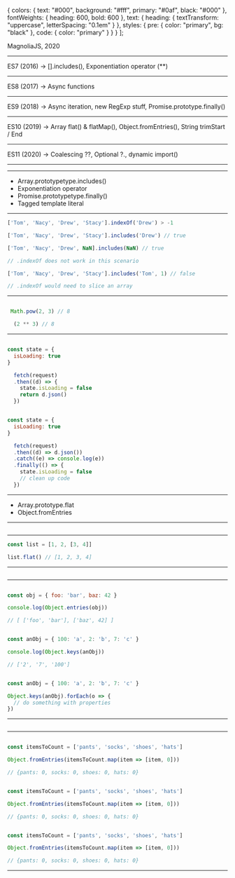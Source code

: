 
  {
    colors: {
      text: "#000",
      background: "#fff",
      primary: "#0af",
      black: "#000"
    },
    fontWeights: {
      heading: 600,
      bold: 600
    },
    text: {
      heading: {
        textTransform: "uppercase",
        letterSpacing: "0.1em"
      }
    },
    styles: {
      pre: {
        color: "primary",
        bg: "black"
      },
      code: {
        color: "primary"
      }
    }
  }
];

<div style={{marginLeft: '65px'}}>

<Title text="ES8, ES9, ES10+… Let’s explore JavaScript’s exciting new features"> </Title>

<p style={{marginTop: '75px'}}> MagnoliaJS, 2020 </p>

 </div>

 ---

<Title text="About me" />

- Developer Advocate Engineer at <em>Auth0</em>
- <em>egghead.io</em> instructor
- Catch me on <em>tylerclark.dev</em>
- Live streaming on <em>twitch.tv/livewithtyler</em>

<Footer />

---

<Title text="What this talk is" />

 - Review JS edition releases
 - Discuss current JS features you <em>might not be aware of</em>
 - Talk about features <em>looking to come out soon</em>

---

<Title text="JS Buzzwords" />

- <em>ECMAScript</em>: Or "ES", is a scripting-language specification standardized by Ecma International (1994).
- <em>Edition</em>: (ECMAScript + edition-year) or (ES + edition-number) or (ES + Edition-year)
- <em>TC39</em>: Short for technical committee 39. This committee controls the evolution of JS. They meet on a regular basis and minutes are recorded.
- <em>Stages (0 - 4)</em>: Proposals for new JS features have to go through "stages" before added.

<Footer />

---

<Title text="The Evolution of JS" />

<br />
<br />

<p><em>Edition 1 (1997)</em> -> First Edition</p>
 <hr />
<p><em>Edition 2 (1998)</em> -> Editorial changes</p>
 <hr />
<p><em>Edition 3 (1999) </em>-> Regex, try / catch, better Errors, etc.</p>
 <hr />
<p><em>Edition 4 (2003)</em> -> Abandoned (some features added to version 6)</p>
 <hr />
<p><em>Edition 5 (2009) </em>-> strict mode, getters, setters,</p>
 <hr />
<p><em>Edition 6 (2015)</em> -> 🔥 Explosion of new stuff 🔥</p>
  <hr />

---

<Title text="ES6" />

<div style={{display: 'flex', justifyContent: 'space-around'}}>
  <div>
    <ul>
      <li> let & const </li>
      <li> spread & rest operators </li>
      <li> Generators </li>
      <li> Classes </li>
      <li> Promises </li>
    </ul>
    </div>
    <div>
    <ul>
      <li> Arrow functions </li>
      <li> Map & Set </li>
      <li> Proxies </li>
      <li> Default Params </li>
      <li> Template strings </li>
      <li> Tons more! </li>
    </ul>
  </div>
</div>

---

<h3 style={{textAlign: 'center'}}> <em>It was to much</em></h3>

---

<Title text="A needed change" />

- Smaller, more frequent releases

---


 <Title text="What did I miss?"></Title>

  ES7 (2016) -> [].includes(), Exponentiation operator (**)
   <hr />
  ES8 (2017) -> Async functions
   <hr />
  ES9 (2018) -> Async iteration, new RegExp stuff, Promise.prototype.finally()
   <hr />
  ES10 (2019) -> Array flat() & flatMap(), Object.fromEntries(), String trimStart / End
  <hr />
  ES11 (2020) -> Coalescing ??, Optional ?., dynamic import()
<hr />

  ---

   <Title text="First up 🍎"></Title>

   - Array.prototypetype.includes()
   - Exponentiation operator
   - Promise.prototypetype.finally()
   - Tagged template literal

---


<CodeSurferLayout>

  ```js title="ES7: Includes"
['Tom', 'Nacy', 'Drew', 'Stacy'].indexOf('Drew') > -1
  ```

```js title="ES7: Includes"
['Tom', 'Nacy', 'Drew', 'Stacy'].includes('Drew') // true
```

```js title="ES7: Includes"
['Tom', 'Nacy', 'Drew', NaN].includes(NaN) // true

// .indexOf does not work in this scenario

```

```js title="ES7: Includes"
['Tom', 'Nacy', 'Drew', 'Stacy'].includes('Tom', 1) // false

// .indexOf would need to slice an array

```

</CodeSurferLayout>

  ---

<CodeSurferLayout>

  ```js title="ES7: Math.pow"

   Math.pow(2, 3) // 8

  ```

```js title="ES7: **"
  (2 ** 3) // 8
```

  </CodeSurferLayout>

---

<CodeSurferLayout>

```js title="ES8: Promise.prototype.finally()"

const state = {
  isLoading: true
}

  fetch(request)
  .then((d) => {
    state.isLoading = false
    return d.json()
  })
```

```js title="ES8: finally()"

const state = {
  isLoading: true
}

  fetch(request)
  .then((d) => d.json())
  .catch((e) => console.log(e))
  .finally(() => {
    state.isLoading = false
    // clean up code
  })
```

  </CodeSurferLayout>

---

<Title text="Tagged Tempalte Literal" />

<img style={{marginTop: '203px'}}  src="./template1.png" />

---

<Title text="Tagged Tempalte Literal" />

<img style={{marginTop: '203px'}}  src="./template2.png" />

---

<Title text="Tagged Tempalte Literal" />

<img style={{marginTop: '203px'}}  src="./template3.png" />

---

<Title text="Tagged Tempalte Literal" />

<img style={{marginTop: '203px'}} src="./template4.png" />

---

<Title text="Help from friends "></Title>

- Array.prototype.flat
- Object.fromEntries

---

<Img url="./wes-flat.png" />

---

  <CodeSurferLayout>

  ```js title="Array.prototype.flat()"
const list = [1, 2, [3, 4]]

list.flat() // [1, 2, 3, 4]
  ```

  </CodeSurferLayout>

  ---

  <Img url="./addy.png" />

  ---

<CodeSurferLayout>

  ```js title="Object.entries"

const obj = { foo: 'bar', baz: 42 }

console.log(Object.entries(obj))

// [ ['foo', 'bar'], ['baz', 42] ]

  ```

```js title="Object.keys"

const anObj = { 100: 'a', 2: 'b', 7: 'c' }

console.log(Object.keys(anObj))

// ['2', '7', '100']

```

```js title="Object.keys"

const anObj = { 100: 'a', 2: 'b', 7: 'c' }

Object.keys(anObj).forEach(o => {
  // do something with properties
})

```

  </CodeSurferLayout>

  ---

<Img url="./wes-from.png" />

  ---

<CodeSurferLayout>

  ```js 2 title="Object.fromEntries"

const itemsToCount = ['pants', 'socks', 'shoes', 'hats']

Object.fromEntries(itemsToCount.map(item => [item, 0]))

// {pants: 0, socks: 0, shoes: 0, hats: 0}

  ```

```js 4 title="Object.fromEntries"

const itemsToCount = ['pants', 'socks', 'shoes', 'hats']

Object.fromEntries(itemsToCount.map(item => [item, 0]))

// {pants: 0, socks: 0, shoes: 0, hats: 0}

  ```

```js 5 title="Object.fromEntries"

const itemsToCount = ['pants', 'socks', 'shoes', 'hats']

Object.fromEntries(itemsToCount.map(item => [item, 0]))

// {pants: 0, socks: 0, shoes: 0, hats: 0}

```

  </CodeSurferLayout>

---

<Title text="ES2020 (ES11)" />

<img style={{marginTop: '200px', maxHeight: '845px', width: '53%'}} src="./es11.png" />

---

<CodeSurferLayout>

```js title="Dynamic import"

const main = document.querySelector("main");
  for (const link of document.querySelectorAll("nav > a")) {
    link.addEventListener("click", e => {
      e.preventDefault();

      import('./section-modules/' + link.dataset.entryModule + '.js')
        .then(module => {
          module.loadPageInto(main);
        })
        .catch(err => {
          main.textContent = err.message;
        });
    });
  }

```

```js 7 title="Dynamic import"

const main = document.querySelector("main");
  for (const link of document.querySelectorAll("nav > a")) {
    link.addEventListener("click", e => {
      e.preventDefault();

      import('./section-modules/' + link.dataset.entryModule + '.js')
        .then(module => {
          module.loadPageInto(main);
        })
        .catch(err => {
          main.textContent = err.message;
        });
    });
  }

```

  </CodeSurferLayout>

  ---

<CodeSurferLayout>

```js title="Nullish Coalescing ??"

const someNumber = 42

console.log(someNumber ?? 'Right side') // 42

console.log(someNumber || 'Right side') // 42

```

```js title="Nullish Coalescing ??"

const nullValue = null

console.log(nullValue ?? 'Right side') // 'Right side'

console.log(nullValue || 'Right side') // 'Right side'

```

```js title="Nullish Coalescing ??"

const emptyText = ""

console.log(emptyText ?? 'Right side') // ""

console.log(emptyText || 'Right side') // 'Right side'

```

```js title="Nullish Coalescing ??"

const zero = 0

console.log(zero ?? 'Right side') // 0

console.log(zero || 'Right side') // 'Right side'

```

```js title="Nullish Coalescing ??"

null || undefined ?? "foo"; // raises a SyntaxError

(null || undefined) ?? "foo"; // returns "foo"

```

</CodeSurferLayout>

---

<CodeSurferLayout>

```js title="Optional Chaining ?."

const name = props && props.data && props.data.firstName

```

```js title="Optional Chaining ?."

const name = props?.data?.firstName

// undefined if anything doesn't exist

```

```js title="Optional Chaining ?."

const myName = 'tyler'

const name = props?.data?.[myName]

// undefined if anything doesn't exist

```

```js title="Optional Chaining ?."

const name = props?.onClick?.()

// undefined if anything doesn't exist

```

</CodeSurferLayout>

---

<Title text="Promise combinators " />

- Promise.all (<em>ES2015</em>) vs. Promise.allSettled (<em>ES2020</em>)
- Promise.race (<em>ES2015</em>) vs. Promise.any (<em>proposal</em>)

---

<CodeSurferLayout>

```js title="Promise.all"

const urls = [
  fetch('./styles-a.css'),
  fetch('./styles-a.css') // errors out
]

const stylesResponses = await Promise.all(urls)

// All are fulfilled, OR as soon as one rejects

```

```js title="Promise.allSettled"

const urls = [
  fetch('./styles-a.css'),
  fetch('./styles-a.css') // errors out
]

const stylesResponses = await Promise.allSettled(urls)

// All are fulfilled, regardless of success or failure

```

```js title="Promise.race"

const urls = [
  fetch('./styles-a.css'),
  fetch('./styles-a.css') // errors out
]

const stylesResponses = await Promise.race(urls)

// First prmoise that is a success or rejection

```

```js title="Promise.any"

const urls = [
  fetch('./styles-a.css'),
  fetch('./styles-a.css') // errors out
]

const stylesResponses = await Promise.any(urls)

// First prmoise that is a success or when all are rejected

```

</CodeSurferLayout>

---

<Title text="Module namespace exports" />
- Add one additonal export module option


---



<CodeSurferLayout>

```js title="Private class variables"

export { x } from './file.js'
export { x as v } from './file.js'
export * from './file.js'

```

```js title="Private class variables"

export { x } from './file.js'
export { x as v } from './file.js'
export * from './file.js'

export * as newName from './file.js'

```


  </CodeSurferLayout>

---

<Title text="Let's look at the future: stage 3" />

- Private class methods and fields
- Top level await
- Promise.any
- Logical Assignment

---

  <CodeSurferLayout>

```js title="Private class variables"

class Animal {
  static lastName = "Clark"
  firstName = "Russ"
}

const dog = new Animal()

Animal.lastName // "Clark"
Animal.firstName // undefined

```

```js title="Private class variables"

class Animal {
  static lastName = "Clark"
  firstName = "Russ"
}

const dog = new Animal()

dog.lastName // undefined
dog.firstName // "Russ"

```

```js title="Private class variables"

class Animal {
  static lastName = "Clark"
  firstName = "Russ"
  #middleName = "Ray"
}

const dog = new Animal()

Animal.middleName // undefined
dog.middleName // undeinfed
dog.#middleName // Error: Private field only within class

```

```js title="Private class variables"

class Animal {
  static lastName = "Clark"
  firstName = () => this.#middleName
  #middleName = "Ray"
}

const dog = new Animal()

Animal.firstName() // undefined
dog.firstName() // "Ray"

```

  </CodeSurferLayout>


---

   <CodeSurferLayout>

   ```js title="Top level await"

await Promise.resolve(console.log('🎉'));
// → SyntaxError: await is only valid in async function

(async function() {
  await Promise.resolve(console.log('🎉'));
  // → 🎉
}());
```

```js title="Top level await"

await Promise.resolve(console.log('🎉'));
// → 🎉

```

```js title="Top level await"

let jQuery;
try {
  jQuery = await import('https://cdn-a.example.com/jQuery');
} catch {
  jQuery = await import('https://cdn-b.example.com/jQuery');
}

```

  </CodeSurferLayout>

---

<Title text="Top level await gotchas " />

- Can't go in "main" JS program, only modules
- Can cause issues with dynamic imports. Potential deadlocks?
- Module execution order behavior changes with await
- [More info](https://v8.dev/features/top-level-await)

---

   <CodeSurferLayout>

```js title="Logical Assignment"

let a = 2

a+= 2

```

```js title="Logical Assignment"

let a
let b = 2

a ||= b

// a || (a = b)

// a === 2

```

```js title="Logical Assignment"

let a = null
let b = 2

a &&= b

// a && (a = b)

// a === null

```

```js title="Logical Assignment"

let a = null
let b = 2

a ??= b

// a ?? (a = b)

// a === 2

```

  </CodeSurferLayout>
